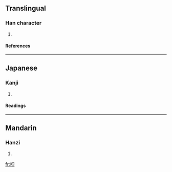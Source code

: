 {{see|嘓}}

==Translingual==
===Han character===
{{Han char|rn=30|rad=口|as=08|sn=11|four=|canj=口田一戈 (RWMI)}}
# {{defn|Han}}
====References====
{{Han ref|kx=0196.261|hdz=10640.061|uh=556F|ud=21871}}
----
==Japanese==
===Kanji===
{{ja-kanji|grade=|rs=口08}}
# {{defn|Japanese}} 
====Readings====
{{ja-readings|on=[[かく]] (kaku), [[きょく]] (kyoku)|kun=}}
----
==Mandarin==
===Hanzi===
{{cmn-hanzi|pin=[[guo]] (guo5)|wg=kuo<sup>5</sup>}}
# {{defn|Mandarin}}

[[fr:啯]]